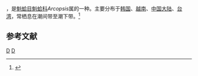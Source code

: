 {{noteTA
|T=zh-cn:对称拟蚶; zh-tw:土豆魁蛤;
|1=zh-cn:对称拟蚶; zh-tw:土豆魁蛤;
}}
{{Speciesbox
| taxon = Arcopsis symmetrica
| binomial_authority = (Reeve, 1844)
}}
{{地区用词4|start=学名：''{{lang|la|Arcopsis symmetrica}}''|cn=对称拟蚶|tw=土豆魁蛤|as=称}}，是[[魁蛤目|魁蛤目]][[魁蛤科|魁蛤科]]''Arcopsis''属的一种。主要分布于[[韩国|韩国]]、[[越南|越南]]、[[中国大陆|中国大陆]]、[[台湾|台湾]]，常栖息在潮间带至潮下带。<ref>{{cite web|url=http://shell.sinica.edu.tw/chinese/shellbase_detail.php?science_no=2192|title=国际贝库：对称拟蚶|publisher=台湾贝类资料库|accessdate=2009-08-11|archive-date=2016-03-04|archive-url=https://web.archive.org/web/20160304111700/http://shell.sinica.edu.tw/chinese/shellbase_detail.php?science_no=2192|dead-url=no}}</ref>

== 参考文献 ==
{{reflist}}
{{Taxonbar|from=Q10956640}}

[[Category:魁蛤科|D]]
[[Category:_1844年描述的动物|D]]